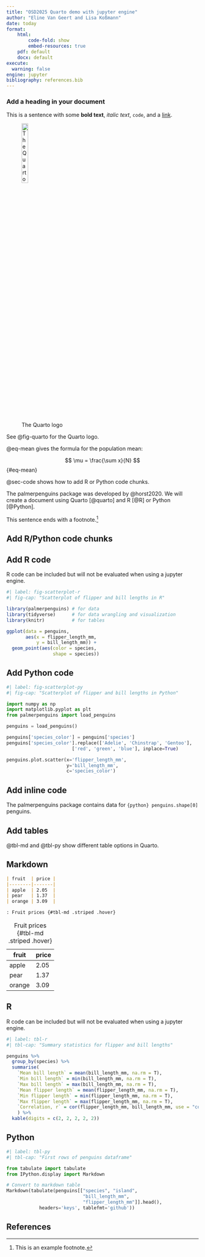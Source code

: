 ```yaml
---
title: "OSD2025 Quarto demo with jupyter engine"
author: "Eline Van Geert and Lisa Koßmann"
date: today
format:
    html:
        code-fold: show
        embed-resources: true
    pdf: default
    docx: default
execute: 
  warning: false
engine: jupyter
bibliography: references.bib
---
```


### Add a heading in your document

This is a sentence with some **bold text**, *italic text*, `code`, and a [link](https://quarto.org/).

![The Quarto logo](figs/quartologo.png){#fig-quarto width="20%" fig-align="left"}

See @fig-quarto for the Quarto logo.

@eq-mean gives the formula for the population mean:

$$
\mu = \frac{\sum x}{N} 
$$ {#eq-mean}

@sec-code shows how to add R or Python code chunks.

The palmerpenguins package was developed by @horst2020. We will create a document using Quarto [@quarto] and R [@R] or Python [@Python].

This sentence ends with a footnote.[^1]

[^1]: This is an example footnote.

## Add R/Python code chunks {#sec-code}

::: panel-tabset

## Add R code

R code can be included but will not be evaluated when using a jupyter engine.

```r
#| label: fig-scatterplot-r
#| fig-cap: "Scatterplot of flipper and bill lengths in R"

library(palmerpenguins) # for data
library(tidyverse)      # for data wrangling and visualization
library(knitr)          # for tables

ggplot(data = penguins, 
       aes(x = flipper_length_mm, 
           y = bill_length_mm)) +
  geom_point(aes(color = species, 
                 shape = species)) 
```


## Add Python code

```python
#| label: fig-scatterplot-py
#| fig-cap: "Scatterplot of flipper and bill lengths in Python"

import numpy as np
import matplotlib.pyplot as plt
from palmerpenguins import load_penguins

penguins = load_penguins()

penguins['species_color'] = penguins['species']
penguins['species_color'].replace(['Adelie', 'Chinstrap', 'Gentoo'],
                        ['red', 'green', 'blue'], inplace=True)

penguins.plot.scatter(x='flipper_length_mm', 
                      y='bill_length_mm',
                      c='species_color')

```
:::

## Add inline code

<!-- The palmerpenguins package contains data for `{r} nrow(penguins)` penguins. -->

The palmerpenguins package contains data for `{python} penguins.shape[0]` penguins.

## Add tables

@tbl-md and @tbl-py show different table options in Quarto.


::: panel-tabset

## Markdown

``` markdown
| fruit  | price |
|--------|-------|
| apple  | 2.05  |
| pear   | 1.37  |
| orange | 3.09  |

: Fruit prices {#tbl-md .striped .hover}
``` 

| fruit  | price |
|--------|-------|
| apple  | 2.05  |
| pear   | 1.37  |
| orange | 3.09  |

: Fruit prices {#tbl-md .striped .hover}

## R

R code can be included but will not be evaluated when using a jupyter engine.

```r
#| label: tbl-r
#| tbl-cap: "Summary statistics for flipper and bill lengths"

penguins %>%
  group_by(species) %>%
  summarise(
    `Mean bill length` = mean(bill_length_mm, na.rm = T),
    `Min bill length` = min(bill_length_mm, na.rm = T),
    `Max bill length` = max(bill_length_mm, na.rm = T),
    `Mean flipper length` = mean(flipper_length_mm, na.rm = T),
    `Min flipper length` = min(flipper_length_mm, na.rm = T),
    `Max flipper length` = max(flipper_length_mm, na.rm = T),
    `Correlation, r` = cor(flipper_length_mm, bill_length_mm, use = "complete")
    ) %>%
  kable(digits = c(2, 2, 2, 2, 2))
```


## Python

```python
#| label: tbl-py
#| tbl-cap: "First rows of penguins dataframe"

from tabulate import tabulate
from IPython.display import Markdown

# Convert to markdown table
Markdown(tabulate(penguins[["species", "island", 
                            "bill_length_mm", 
                            "flipper_length_mm"]].head(), 
            headers='keys', tablefmt='github'))
```


::: 


## References {.unnumbered}